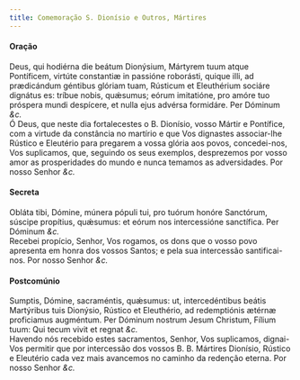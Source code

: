 ```yaml
---
title: Comemoração S. Dionísio e Outros, Mártires
---
```



<h4 class="text-center">Oração</h4>
<div class="container-fluid">
<div class="row">
<div class="col-6 dropcaps text-justify">
Deus, qui hodiérna die beátum Dionýsium, Mártyrem tuum atque Pontíficem, virtúte constantiæ in passióne roborásti, quique illi, ad prædicándum géntibus glóriam tuam, Rústicum et Eleuthérium sociáre dignátus es: tríbue nobis, quǽsumus; eórum imitatióne, pro amóre tuo próspera mundi despícere, et nulla ejus advérsa formidáre. Per Dóminum <em>&c.</em>
</div>
<div class="col-6 dropcaps text-justify">
Ó Deus, que neste dia fortalecestes o B. Dionísio, vosso Mártir e Pontífice, com a virtude da constância no martírio e que Vos dignastes associar-lhe Rústico e Eleutério para pregarem a vossa glória aos povos, concedei-nos, Vos suplicamos, que, seguindo os seus exemplos, desprezemos por vosso amor as prosperidades do mundo e nunca temamos as adversidades. Por nosso Senhor <em>&c.</em>
</div>
</div>
</div>

<h4 class="text-center">Secreta</h4>
<div class="container-fluid">
<div class="row">
<div class="col-6 dropcaps text-justify">
Obláta tibi, Dómine, múnera pópuli tui, pro tuórum honóre Sanctórum, súscipe propítius, quǽsumus: et eórum nos intercessióne sanctífica. Per Dóminum <em>&c.</em>
</div>
<div class="col-6 dropcaps text-justify">
Recebei propício, Senhor, Vos rogamos, os dons que o vosso povo apresenta em honra dos vossos Santos; e pela sua intercessão santificai-nos. Por nosso Senhor <em>&c.</em>
</div>
</div>
</div>

<h4 class="text-center">Postcomúnio</h4>
<div class="container-fluid">
<div class="row">
<div class="col-6 dropcaps text-justify">
Sumptis, Dómine, sacraméntis, quǽsumus: ut, intercedéntibus beátis Martýribus tuis Dionýsio, Rústico et Eleuthério, ad redemptiónis ætérnæ proficiamus augméntum. Per Dóminum nostrum Jesum Christum, Fílium tuum: Qui tecum vivit et regnat <em>&c.</em>
</div>
<div class="col-6 dropcaps text-justify">
Havendo nós recebido estes sacramentos, Senhor, Vos suplicamos, dignai-Vos permitir que por intercessão dos vossos B. B. Mártires Dionísio, Rústico e Eleutério cada vez mais avancemos no caminho da redenção eterna. Por nosso Senhor <em>&c.</em>
</div>
</div>
</div>